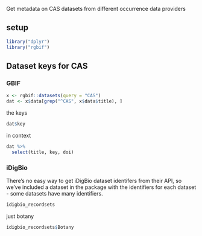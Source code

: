 Get metadata on CAS datasets from different occurrence data providers

## setup

```r
library("dplyr")
library("rgbif")
```

## Dataset keys for CAS

### GBIF

```r
x <- rgbif::datasets(query = "CAS")
dat <- x$data[grep("^CAS", x$data$title), ]
```

the keys

```r
dat$key
```

in context

```r
dat %>% 
  select(title, key, doi)
```

### iDigBio

There's no easy way to get iDigBio dataset identifers from their API, so we've included
a dataset in the package with the identifiers for each dataset - some datasets have 
many identifiers.

```r
idigbio_recordsets
```

just botany

```r
idigbio_recordsets$Botany
```
